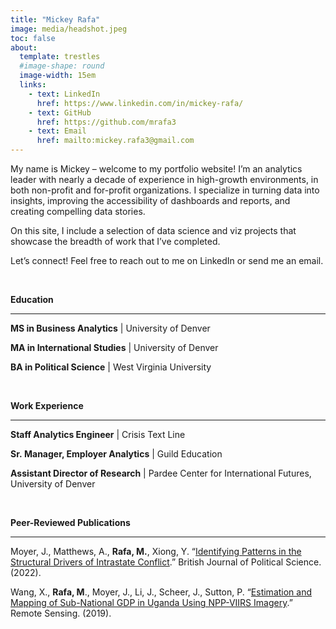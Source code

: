 ```yaml
---
title: "Mickey Rafa"
image: media/headshot.jpeg
toc: false
about: 
  template: trestles
  #image-shape: round
  image-width: 15em
  links:
    - text: LinkedIn
      href: https://www.linkedin.com/in/mickey-rafa/
    - text: GitHub
      href: https://github.com/mrafa3
    - text: Email
      href: mailto:mickey.rafa3@gmail.com
---
```


My name is Mickey – welcome to my portfolio website! I'm an analytics leader with nearly a decade of experience in high-growth environments, in both non-profit and for-profit organizations. I specialize in turning data into insights, improving the accessibility of dashboards and reports, and creating compelling data stories.

On this site, I include a selection of data science and viz projects that showcase the breadth of work that I've completed.

Let's connect! Feel free to reach out to me on LinkedIn or send me an email.

<br>

**Education**

------------------------------------------------------------------------

**MS in Business Analytics** \| University of Denver

**MA in International Studies** \| University of Denver

**BA in Political Science** \| West Virginia University

<br>

**Work Experience**

------------------------------------------------------------------------

**Staff Analytics Engineer** \| Crisis Text Line

**Sr. Manager, Employer Analytics** \| Guild Education

**Assistant Director of Research** \| Pardee Center for International Futures, University of Denver

<br>

**Peer-Reviewed Publications**

------------------------------------------------------------------------

Moyer, J., Matthews, A., **Rafa, M.**, Xiong, Y. “[Identifying Patterns in the Structural Drivers of Intrastate Conflict](https://www.cambridge.org/core/journals/british-journal-of-political-science/article/identifying-patterns-in-the-structural-drivers-of-intrastate-conflict/7A49F2D13F941D5671BF4DF143A54293).” British Journal of Political Science. (2022).

Wang, X., **Rafa, M**., Moyer, J., Li, J., Scheer, J., Sutton, P. “[Estimation and Mapping of Sub-National GDP in Uganda Using NPP-VIIRS Imagery](https://www.mdpi.com/2072-4292/11/2/163).” Remote Sensing. (2019).
